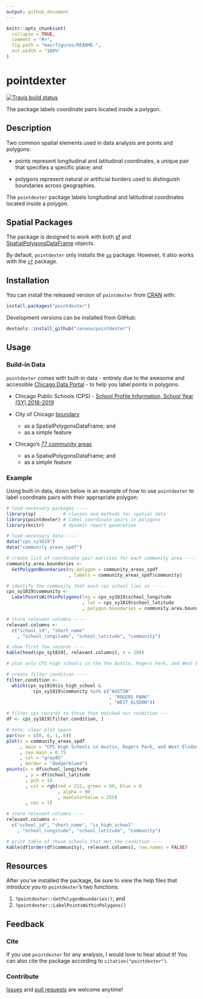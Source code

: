 ```yaml
---
output: github_document
---
```


<!-- README.md is generated from README.Rmd. Please edit that file -->

```r
knitr::opts_chunk$set(
  collapse = TRUE,
  comment = "#>",
  fig.path = "man/figures/README-",
  out.width = "100%"
)
```

# pointdexter

<!-- badges: start -->
[![Travis build status](https://travis-ci.org/cenuno/pointdexter.svg?branch=master)](https://travis-ci.org/cenuno/pointdexter)
<!-- badges: end -->

The package labels coordinate pairs located inside a polygon.

## Description

Two common spatial elements used in data analysis are points and polygons:

* points represent longitudinal and latitudinal coordinates, a unique pair that specifies a specific place; and

* polygons represent natural or artificial borders used to distinguish boundaries across geographies. 

The `pointdexter` package labels longitudinal and latitudinal coordinates located inside a polygon.

## Spatial Packages

The package is designed to work with both [sf](https://r-spatial.github.io/sf/) and [SpatialPolygonsDataFrame](https://www.rdocumentation.org/packages/sp/versions/1.2-5/topics/SpatialPolygonsDataFrame-class) objects.

By default, `pointdexter` only installs the [`sp`](https://www.rdocumentation.org/packages/sp/versions/1.3-1) package. However, it also works with the [`sf`](https://www.rdocumentation.org/packages/sf/versions/0.7-2) package.


## Installation

You can install the released version of `pointdexter` from [CRAN](https://CRAN.R-project.org) with:

```R
install.packages("pointdexter")
```

Development versions can be installed from GitHub:

```R
devtools::install_github("cenuno/pointdexter")
```

## Usage

### Build-in Data

`pointdexter` comes with built-in data - entirely due to the awesome and accessible [Chicago Data Portal](https://data.cityofchicago.org/) - to help you label points in polygons:

* Chicago Public Schools (CPS) - [School Profile Information, School Year (SY) 2018-2019](https://data.cityofchicago.org/Education/Chicago-Public-Schools-School-Profile-Information-/kh4r-387c)

* City of Chicago [boundary](https://data.cityofchicago.org/Facilities-Geographic-Boundaries/Boundaries-City/ewy2-6yfk)
    + as a SpatialPolygonsDataFrame; and
    + as a simple feature
    
* Chicago's [77 community areas](https://data.cityofchicago.org/Facilities-Geographic-Boundaries/Boundaries-Community-Areas-current-/cauq-8yn6)
    + as a SpatialPolygonsDataFrame; and
    + as a simple feature
    
### Example

Using built-in data, down below is an example of how to use `pointdexter` to label coordinate pairs with their appropriate polygon:

```r
# load necessary packages ----
library(sp)          # classes and methods for spatial data
library(pointdexter) # label coordinate pairs in polygons
library(knitr)       # dynamic report generation

# load necessary data ----
data("cps_sy1819")
data("community_areas_spdf")

# create list of coordinate pair matrices for each community area ----
community.area.boundaries <-
  GetPolygonBoundaries(my.polygon = community_areas_spdf
                       , labels = community_areas_spdf$community)

# identify the community that each cps school lies in ----
cps_sy1819$community <-
  LabelPointsWithinPolygons(lng = cps_sy1819$school_longitude
                            , lat = cps_sy1819$school_latitude
                            , polygon.boundaries = community.area.boundaries)

# store relevant columns ----
relevant.columns <-
  c("school_id", "short_name"
    , "school_longitude", "school_latitude", "community")

# show first few records ----
kable(head(cps_sy1819[, relevant.columns], n = 10))
```

```r
# plot only CPS high schools in the the Austin, Rogers Park, and West Elsdon community areas ----

# create filter condition ----
filter.condition <- 
  which(cps_sy1819$is_high_school &
          cps_sy1819$community %in% c("AUSTIN"
                                      , "ROGERS PARK"
                                      , "WEST ELSDON"))

# filter cps records to those that matched our condition ---
df <- cps_sy1819[filter.condition, ]

# note: clear plot space
par(mar = c(0, 0, 1, 0))
plot(x = community_areas_spdf
     , main = "CPS High Schools in Austin, Rogers Park, and West Elsdon communities, SY1819"
     , cex.main = 0.75
     , col = "gray85"
     , border = "dodgerblue4")
points(x = df$school_longitude
       , y = df$school_latitude
       , pch = 19
       , col = rgb(red = 212, green = 69, blue = 0
                   , alpha = 90
                   , maxColorValue = 255)
       , cex = 1)

# store relevant columns ----
relevant.columns <-
  c("school_id", "short_name", "is_high_school"
    , "school_longitude", "school_latitude", "community")

# print table of those schools that met the condition ----
kable(df[order(df$community), relevant.columns], row.names = FALSE)

```

## Resources

After you've installed the package, be sure to view the help files that introduce you to `pointdexter`'s two functions:

1. `?pointdexter::GetPolygonBoundaries()`; and
2. `?pointdexter::LabelPointsWithinPolygons()`

## Feedback

### Cite

If you use `pointdexter` for any analysis, I would love to hear about it! You can also cite the package according to `citation("pointdexter")`.

### Contribute

[Issues](https://github.com/cenuno/pointdexter/issues) and [pull requests](https://github.com/cenuno/pointdexter/pulls) are welcome anytime!
